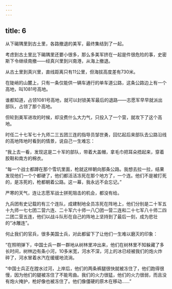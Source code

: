 ```yaml
---
---
---
```

title: 6
---



从下碣隅里到古土里，各路撤退的美军，最终集结到了一起。

考虑到古土里比下碣隅里还要小很多，那么多美军挤在一起是件很危险的事，史密斯下令继续南撤——经真兴里到兴南港，从海上撤退。

从古土里到真兴里，直线距离只有11公里，但海拔高度差有730米。

在陡峭的山麓上，只有一条仅能供一辆车通行的单车道公路，这条公路边上有一个高地，叫1081号高地。

谁都知道，占领1081号高地，就可以封锁美军最后的退路——志愿军早早就派出部队，占领了那个高地。

但轮到美军进攻的时候，却没费什么大力气，只投入了一个营，就攻下了这个高地。

时任二十七军七十九师二三五团三连的指导员邹世勇，回忆起后来部队去公路沿线的高地阵地时看到的情景，说自己一生难忘：

“我上去一看，发现这是二十军的部队，带着大盖帽，拿毛巾把耳朵捂起来，穿着胶鞋和南方的棉衣。

“每一个战士都蹲在那个雪坑里面，枪就这样朝向那条公路。我想去拉一拉，结果发现他们一个个都硬了，他们都活活冻死在那个地方了，一个连。他们不是被打死的，是冻死的，枪都朝着公路。这一幕，我永远不会忘记。”

严寒的天气，连让志愿军战士拼死阻击的机会，都没有给。

九兵团有史记载的有三个连队，成建制地全员冻死在阵地上，他们分别是二十军五十九师一七七团二营六连、二十军六十师一八〇团一营二连和二十七军八十师二四二团二营五连，他们以战斗队形在自己的阵地上坚持到了最后一刻，成为悲壮的“冰雕连”。

何止我们的官兵，很多美国士兵，对此都留下了让他们一生难以磨灭的印象：

“在照明弹下，中国士兵一群一群地从树林里冲出来，他们在树林里不知躲藏了多长时间，树林边有条小河，10多米宽，河水不深，河上的冰已经被我们的炮火炸碎了，河水冒着水汽在缓缓地流淌。

“中国士兵正在蹚水过河，上岸后，他们的两条裤腿很快就被冻住了，他们跑得很慢，因为他们的腿被冻住了不能弯曲。我们的火力很猛，他们的火力很弱，而且没有炮火掩护，枪好像也被冻住了。他们像僵硬的原木在移动……”